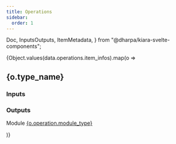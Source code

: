 ```yaml
---
title: Operations
sidebar: 
  order: 1
---
```


  Doc,
  InputsOutputs,
  ItemMetadata,
} from "@dharpa/kiara-svelte-components";

{Object.values(data.operations.item_infos).map(o => <section><h2 id={o.type_name}>{o.type_name}</h2><Doc doc={o.documentation}/>
<ItemMetadata item={o} />
	<h3>Inputs</h3>
	<InputsOutputs fields={o.input_fields} />
	<h3>Outputs</h3>
	<InputsOutputs fields={o.output_fields} />
<p>
			Module <a
				href={`/plugins/tabular/050/module-types#${o.operation.module_type}`}
				data-pagefind-filter="Module">{o.operation.module_type}</a
			>
		</p>
</section>)}

